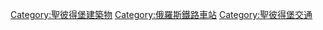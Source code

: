 [[Category:聖彼得堡建築物|Category:聖彼得堡建築物]]
[[Category:俄羅斯鐵路車站|Category:俄羅斯鐵路車站]]
[[Category:聖彼得堡交通|Category:聖彼得堡交通]]